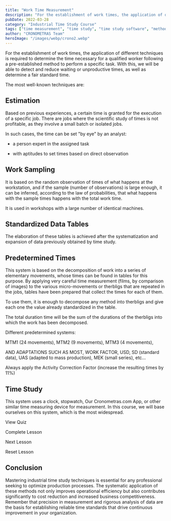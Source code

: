 ```yaml
---
title: "Work Time Measurement"
description: "For the establishment of work times, the application of different techniques is required to determine the time necessary for a qualified worker following a pre-established method to perform a specific task."
pubDate: 2022-03-28
category: "Industrial Time Study Course"
tags: ["time measurement", "time study", "time study software", "methods study", "time taking", "method design", "standard time", "time study"]
author: "CRONOMETRAS Team"
heroImage: "/images/webp/crono2.webp"
---
```


For the establishment of work times, the application of different techniques is required to determine the time necessary for a qualified worker following a pre-established method to perform a specific task. With this, we will be able to detect and reduce waiting or unproductive times, as well as determine a fair standard time.

The most well-known techniques are:

## Estimation

Based on previous experiences, a certain time is granted for the execution of a specific job. There are jobs where the scientific study of times is not profitable, as they involve a small batch or isolated jobs.

In such cases, the time can be set "by eye" by an analyst:

- a person expert in the assigned task

- with aptitudes to set times based on direct observation

## Work Sampling

It is based on the random observation of times of what happens at the workstation, and if the sample (number of observations) is large enough, it can be inferred, according to the law of probabilities, that what happens with the sample times happens with the total work time.

It is used in workshops with a large number of identical machines.

## Standardized Data Tables

The elaboration of these tables is achieved after the systematization and expansion of data previously obtained by time study.

## Predetermined Times

This system is based on the decomposition of work into a series of elementary movements, whose times can be found in tables for this purpose. By applying very careful time measurement (films, by comparison of images) to the various micro-movements or therbligs that are repeated in the jobs, tables have been prepared that collect the times for each of them.

To use them, it is enough to decompose any method into therbligs and give each one the value already standardized in the table.

The total duration time will be the sum of the durations of the therbligs into which the work has been decomposed.

Different predetermined systems:

MTM1 (24 movements), MTM2 (9 movements), MTM3 (4 movements),

AND ADAPTATIONS SUCH AS MOST, WORK FACTOR, USD, SD (standard data), UAS (adapted to mass production), MEK (small series), etc...

Always apply the Activity Correction Factor (increase the resulting times by 11%)

## Time Study

This system uses a clock, stopwatch, Our Cronometras.com App, or other similar time measuring device for measurement. In this course, we will base ourselves on this system, which is the most widespread.

View Quiz

Complete Lesson

Next Lesson

Reset Lesson

## Conclusion

Mastering industrial time study techniques is essential for any professional seeking to optimize production processes. The systematic application of these methods not only improves operational efficiency but also contributes significantly to cost reduction and increased business competitiveness. Remember that precision in measurement and rigorous analysis of data are the basis for establishing reliable time standards that drive continuous improvement in your organization.
